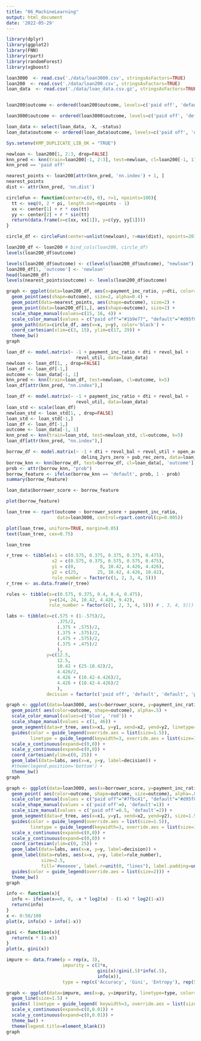 ```yaml
---
title: "06_MachineLearning"
output: html_document
date: '2022-05-29'
---
```

```r
library(dplyr)
library(ggplot2)
library(FNN)
library(rpart)
library(randomForest)
library(xgboost)
```


```r
loan3000  <- read.csv('./data/loan3000.csv', stringsAsFactors=TRUE)
loan200  <- read.csv('./data/loan200.csv', stringsAsFactors=TRUE)
loan_data  <- read.csv('./data/loan_data.csv.gz', stringsAsFactors=TRUE)


loan200$outcome <- ordered(loan200$outcome, levels=c('paid off', 'default'))

loan3000$outcome <- ordered(loan3000$outcome, levels=c('paid off', 'default'))

loan_data <- select(loan_data, -X, -status)
loan_data$outcome <- ordered(loan_data$outcome, levels=c('paid off', 'default'))

Sys.setenv(KMP_DUPLICATE_LIB_OK = "TRUE")
```

```r
newloan <- loan200[1, 2:3, drop=FALSE]
knn_pred <- knn(train=loan200[-1, 2:3], test=newloan, cl=loan200[-1, 1], k=20)
knn_pred == 'paid off'
```

```r
nearest_points <- loan200[attr(knn_pred, 'nn.index') + 1, ] 
nearest_points
dist <- attr(knn_pred, 'nn.dist')

circleFun <- function(center=c(0, 0), r=1, npoints=100){
  tt <- seq(0, 2 * pi, length.out=npoints - 1)
  xx <- center[1] + r * cos(tt)
  yy <- center[2] + r * sin(tt)
  return(data.frame(x=c(xx, xx[1]), y=c(yy, yy[1])))
}

circle_df <- circleFun(center=unlist(newloan), r=max(dist), npoints=201)

loan200_df <- loan200 # bind_cols(loan200, circle_df)
levels(loan200_df$outcome)
```

```r
levels(loan200_df$outcome) <- c(levels(loan200_df$outcome), "newloan")
loan200_df[1, 'outcome'] <- 'newloan'
head(loan200_df)
levels(nearest_points$outcome) <- levels(loan200_df$outcome)
```

```r
graph <- ggplot(data=loan200_df, aes(x=payment_inc_ratio, y=dti, color=outcome)) + # , shape=outcome)) +
  geom_point(aes(shape=outcome), size=2, alpha=0.4) +
  geom_point(data=nearest_points, aes(shape=outcome), size=2) +
  geom_point(data=loan200_df[1,], aes(shape=outcome), size=2) +
  scale_shape_manual(values=c(15, 16, 4)) +
  scale_color_manual(values = c("paid off"="#1b9e77", "default"="#d95f02", "newloan"='black')) +
  geom_path(data=circle_df, aes(x=x, y=y), color='black') +
  coord_cartesian(xlim=c(3, 15), ylim=c(17, 29)) +
  theme_bw() 
graph
```

```r
loan_df <- model.matrix(~ -1 + payment_inc_ratio + dti + revol_bal + 
                          revol_util, data=loan_data)
newloan <- loan_df[1, , drop=FALSE]
loan_df <- loan_df[-1,]
outcome <- loan_data[-1, 1]
knn_pred <- knn(train=loan_df, test=newloan, cl=outcome, k=5)
loan_df[attr(knn_pred, "nn.index"),]
```

```r
loan_df <- model.matrix(~ -1 + payment_inc_ratio + dti + revol_bal +
                          revol_util, data=loan_data)
loan_std <- scale(loan_df)
newloan_std <- loan_std[1, , drop=FALSE]
loan_std <- loan_std[-1,]
loan_df <- loan_df[-1,]
outcome <- loan_data[-1, 1]
knn_pred <- knn(train=loan_std, test=newloan_std, cl=outcome, k=5)
loan_df[attr(knn_pred, "nn.index"),]
```

```r
borrow_df <- model.matrix(~ -1 + dti + revol_bal + revol_util + open_acc +
                            delinq_2yrs_zero + pub_rec_zero, data=loan_data)
borrow_knn <- knn(borrow_df, test=borrow_df, cl=loan_data[, 'outcome'], prob=TRUE, k=20)
prob <- attr(borrow_knn, "prob")
borrow_feature <- ifelse(borrow_knn == 'default', prob, 1 - prob)
summary(borrow_feature)

loan_data$borrower_score <- borrow_feature
```

```r
plot(borrow_feature)
```

```r
loan_tree <- rpart(outcome ~ borrower_score + payment_inc_ratio,
                   data=loan3000, control=rpart.control(cp=0.005))

plot(loan_tree, uniform=TRUE, margin=0.05)
text(loan_tree, cex=0.75)
```

```r
loan_tree
```

```r
r_tree <- tibble(x1 = c(0.575, 0.375, 0.375, 0.375, 0.475),
                 x2 = c(0.575, 0.375, 0.575, 0.575, 0.475),
                 y1 = c(0,         0, 10.42, 4.426, 4.426),
                 y2 = c(25,       25, 10.42, 4.426, 10.42),
                 rule_number = factor(c(1, 2, 3, 4, 5)))
r_tree <- as.data.frame(r_tree)

rules <- tibble(x=c(0.575, 0.375, 0.4, 0.4, 0.475),
                y=c(24, 24, 10.42, 4.426, 9.42),
                rule_number = factor(c(1, 2, 3, 4, 5))) # , 3, 4, 5)))

labs <- tibble(x=c(.575 + (1-.575)/2, 
                   .375/2, 
                   (.375 + .575)/2,
                   (.375 + .575)/2, 
                   (.475 + .575)/2, 
                   (.375 + .475)/2
                   ),
               y=c(12.5, 
                   12.5,
                   10.42 + (25-10.42)/2,
                   4.426/2, 
                   4.426 + (10.42-4.426)/2,
                   4.426 + (10.42-4.426)/2
                   ),
               decision = factor(c('paid off', 'default', 'default', 'paid off', 'paid off', 'default')))

graph <- ggplot(data=loan3000, aes(x=borrower_score, y=payment_inc_ratio)) +
  geom_point( aes(color=outcome, shape=outcome), alpha=.5) +
  scale_color_manual(values=c('blue', 'red')) +
  scale_shape_manual(values = c(1, 46)) +
  geom_segment(data=r_tree, aes(x=x1, y=y1, xend=x2, yend=y2, linetype=rule_number), size=1.5, alpha=.7) +
  guides(color = guide_legend(override.aes = list(size=1.5)),
         linetype = guide_legend(keywidth=3, override.aes = list(size=1))) +
  scale_x_continuous(expand=c(0,0)) + 
  scale_y_continuous(expand=c(0,0)) + 
  coord_cartesian(ylim=c(0, 25)) +
  geom_label(data=labs, aes(x=x, y=y, label=decision)) +
  #theme(legend.position='bottom') +
  theme_bw()
graph
```

```r
graph <- ggplot(data=loan3000, aes(x=borrower_score, y=payment_inc_ratio)) +
  geom_point( aes(color=outcome, shape=outcome, size=outcome), alpha=.8) +
  scale_color_manual(values = c("paid off"="#7fbc41", "default"="#d95f02")) +
  scale_shape_manual(values = c('paid off'=0, 'default'=1)) +
  scale_size_manual(values = c('paid off'=0.5, 'default'=2)) +
  geom_segment(data=r_tree, aes(x=x1, y=y1, xend=x2, yend=y2), size=1.5) + #, linetype=rule_number), size=1.5, alpha=.7) +
  guides(color = guide_legend(override.aes = list(size=1.5)),
         linetype = guide_legend(keywidth=3, override.aes = list(size=1))) +
  scale_x_continuous(expand=c(0,0)) + 
  scale_y_continuous(expand=c(0,0)) + 
  coord_cartesian(ylim=c(0, 25)) +
  geom_label(data=labs, aes(x=x, y=y, label=decision)) +
  geom_label(data=rules, aes(x=x, y=y, label=rule_number), 
             size=2.5,
             fill='#eeeeee', label.r=unit(0, "lines"), label.padding=unit(0.2, "lines")) +
  guides(color = guide_legend(override.aes = list(size=2))) +
  theme_bw()
graph
```

```r
info <- function(x){
  info <- ifelse(x==0, 0, -x * log2(x) - (1-x) * log2(1-x))
  return(info)
}
x <- 0:50/100
plot(x, info(x) + info(1-x))
```

```r
gini <- function(x){
  return(x * (1-x))
}
plot(x, gini(x))
```

```r
impure <- data.frame(p = rep(x, 3),
                     impurity = c(2*x,
                                  gini(x)/gini(.5)*info(.5),
                                  info(x)),
                     type = rep(c('Accuracy', 'Gini', 'Entropy'), rep(51,3)))
```

```r
graph <- ggplot(data=impure, aes(x=p, y=impurity, linetype=type, color=type)) + 
  geom_line(size=1.5) +
  guides( linetype = guide_legend( keywidth=3, override.aes = list(size=1))) +
  scale_x_continuous(expand=c(0,0.01)) + 
  scale_y_continuous(expand=c(0,0.01)) + 
  theme_bw() +
  theme(legend.title=element_blank()) 
graph
```

